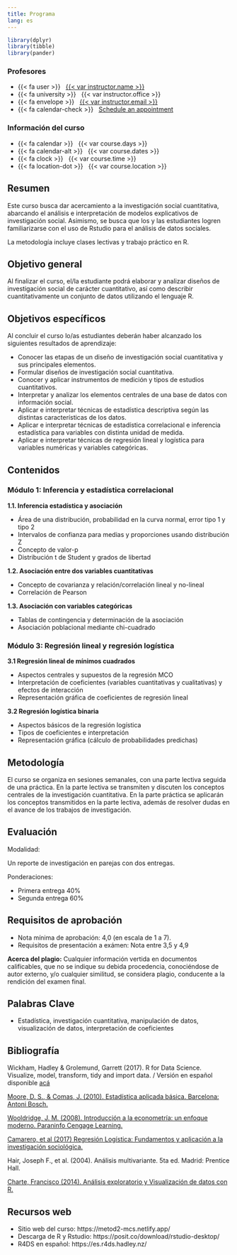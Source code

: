 ---
title: Programa
lang: es
---

```{r setup, message=FALSE, warning=FALSE, include=FALSE}
library(dplyr)
library(tibble)
library(pander)
```

::: {.grid .course-details .course-details-smaller}

::: {.g-col-6}
### Profesores

- {{< fa user >}} &nbsp; [{{< var instructor.name >}}]({{< var instructor.url >}})
- {{< fa university >}} &nbsp; {{< var instructor.office >}}
- {{< fa envelope >}} &nbsp; <a href="mailto:{{< var instructor.email >}}">{{< var instructor.email >}}</a>
- {{< fa calendar-check >}} &nbsp; [Schedule an appointment]({{< var instructor.appointment_url >}})
:::

::: {.g-col-6}
### Información del curso

- {{< fa calendar >}} &nbsp; {{< var course.days >}}
- {{< fa calendar-alt >}} &nbsp; {{< var course.dates >}}
- {{< fa clock >}} &nbsp; {{< var course.time >}}
- {{< fa location-dot >}} &nbsp; {{< var course.location >}}

:::

:::

## Resumen

Este curso busca dar acercamiento a la investigación social cuantitativa, abarcando el análisis e interpretación de modelos explicativos de investigación social. Asimismo, se busca que los y las estudiantes logren familiarizarse con el uso de Rstudio para el análisis de datos sociales.

La metodología incluye clases lectivas y trabajo práctico en R.

## Objetivo general

Al finalizar el curso, el/la estudiante podrá elaborar y analizar diseños de investigación social de carácter cuantitativo, así como describir cuantitativamente un conjunto de datos utilizando el lenguaje R.


## Objetivos específicos

Al concluir el curso lo/as estudiantes deberán haber alcanzado los siguientes  resultados de aprendizaje:

- Conocer las etapas de un diseño de investigación social cuantitativa y sus principales elementos.
- Formular diseños de investigación social cuantitativa.
- Conocer y aplicar instrumentos de medición y tipos de estudios cuantitativos.
- Interpretar y analizar los elementos centrales de una base de datos con información social.
- Aplicar e interpretar técnicas de estadística descriptiva según las distintas características de los datos.
- Aplicar e interpretar técnicas de estadística correlacional e inferencia estadística para variables con distinta unidad de medida.
- Aplicar e interpretar técnicas de regresión lineal y logística para variables numéricas y variables categóricas.

## Contenidos

### Módulo 1: Inferencia y estadística correlacional

**1.1. Inferencia estadística y asociación**

- Área de una distribución, probabilidad en la curva normal, error tipo 1 y tipo 2
- Intervalos de confianza para medias y proporciones usando distribución Z
- Concepto de valor-p
- Distribución t de Student y grados de libertad

**1.2. Asociación entre dos variables cuantitativas**

- Concepto de covarianza y relación/correlación lineal y no-lineal
- Correlación de Pearson

**1.3. Asociación con variables categóricas**

- Tablas de contingencia y determinación de la asociación
- Asociación poblacional mediante chi-cuadrado

### Módulo 3: Regresión lineal y regresión logística

**3.1 Regresión lineal de mínimos cuadrados**

- Aspectos centrales y supuestos de la regresión MCO
- Interpretación de coeficientes (variables cuantitativas y cualitativas) y efectos de interacción 
- Representación gráfica de coeficientes de regresión lineal

**3.2 Regresión logística binaria**

- Aspectos básicos de la regresión logística
- Tipos de coeficientes e interpretación
- Representación gráfica (cálculo de probabilidades predichas) 

## Metodología

El curso se organiza en sesiones semanales, con una parte lectiva seguida de una práctica. En la parte lectiva se transmiten y discuten los conceptos centrales de la investigación cuantitativa. En la parte práctica se aplicarán los conceptos transmitidos en la parte lectiva, además de resolver dudas en el avance de los trabajos de investigación.

## Evaluación

Modalidad: 

Un reporte de investigación en parejas con dos entregas.

Ponderaciones:

- Primera entrega 40%
- Segunda entrega 60%

## Requisitos de aprobación

- Nota mínima de aprobación: 4,0 (en escala de 1 a 7). 
- Requisitos de presentación a exámen: Nota entre 3,5 y 4,9

**Acerca del plagio:**
Cualquier información vertida en documentos calificables, que no se indique su debida procedencia, conociéndose de autor externo, y/o cualquier similitud, se considera plagio, conducente a la rendición del examen final.

## Palabras Clave 

- Estadística, investigación cuantitativa, manipulación de datos, visualización de datos, interpretación de coeficientes

## Bibliografía

Wickham, Hadley & Grolemund, Garrett (2017). R for Data Science. Visualize, model, transform, tidy and import data. / Versión en español disponible [acá](https://es.r4ds.hadley.nz/)

[Moore, D. S., & Comas, J. (2010). Estadística aplicada básica. Barcelona: Antoni Bosch.](resource/moore2010.pdf)

[Wooldridge, J. M. (2008). Introducción a la econometría: un enfoque moderno. Paraninfo Cengage Learning.](wooldridge2008)

[Camarero, et al (2017) Regresión Logística: Fundamentos y aplicación a la investigación sociológica.](https://www2.uned.es/socioestadistica/Multivariante/Odd_Ratio_LogitV2.pdf)

Hair, Joseph F., et al. (2004). Análisis multivariante. 5ta ed. Madrid: Prentice Hall.

[Charte, Francisco (2014). Análisis exploratorio y Visualización de datos con R.](http://www.fcharte.com/libros/ExploraVisualizaConR-Fcharte.pdf)

## Recursos web

- Sitio web del curso: https://metod2-mcs.netlify.app/
- Descarga de R y Rstudio: https://posit.co/download/rstudio-desktop/
- R4DS en español: https://es.r4ds.hadley.nz/


